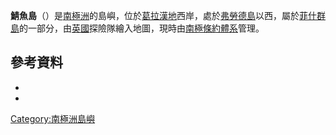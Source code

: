 {{coord|66|1|S|65|26|W|source:GNIS|display=title}}

'''鯖魚島'''（{{lang-en|Mackerel Island}}）是[[南極洲|南極洲]]的島嶼，位於[[葛拉漢地|葛拉漢地]]西岸，處於[[弗勞德島|弗勞德島]]以西，屬於[[菲什群島|菲什群島]]的一部分，由[[英國|英國]]探險隊繪入地圖，現時由[[南極條約體系|南極條約體系]]管理。

==參考資料==
*{{cite gnis | type = antarid | id = 9236| name = Mackerel Island | accessdate = 2013-07-17}}
*{{usgs-gazetteer|id=9236}}

{{DEFAULTSORT:Mackerel Island}}
[[Category:南極洲島嶼|Category:南極洲島嶼]]


{{GrahamCoast-geo-stub}}